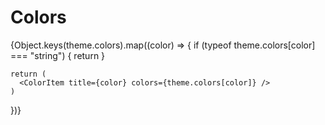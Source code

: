 

<Meta title="Colors" />

# Colors

<ColorPalette>
  {Object.keys(theme.colors).map((color) => {
    if (typeof theme.colors[color] === "string") {
      return <ColorItem title={color} colors={[theme.colors[color]]} key={color} />
    }

    return (
      <ColorItem title={color} colors={theme.colors[color]} />
    )

})}

</ColorPalette>
